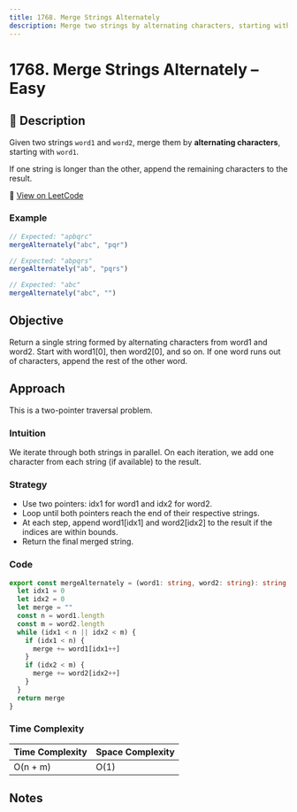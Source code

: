 ```yaml
---
title: 1768. Merge Strings Alternately
description: Merge two strings by alternating characters, starting with the first string.
---
```


# 1768. Merge Strings Alternately – Easy

## 🧾 Description

Given two strings `word1` and `word2`, merge them by **alternating characters**, starting with `word1`.

If one string is longer than the other, append the remaining characters to the result.

🔗 [View on LeetCode](https://leetcode.com/problems/merge-strings-alternately/)

### Example

```ts
// Expected: "apbqrc"
mergeAlternately("abc", "pqr")

// Expected: "abpqrs"
mergeAlternately("ab", "pqrs")

// Expected: "abc"
mergeAlternately("abc", "")
```

## Objective

Return a single string formed by alternating characters from word1 and word2. Start with word1[0], then word2[0], and so on. If one word runs out of characters, append the rest of the other word.

## Approach

This is a two-pointer traversal problem.

### Intuition

We iterate through both strings in parallel. On each iteration, we add one character from each string (if available) to the result.

### Strategy

- Use two pointers: idx1 for word1 and idx2 for word2.
- Loop until both pointers reach the end of their respective strings.
- At each step, append word1[idx1] and word2[idx2] to the result if the indices are within bounds.
- Return the final merged string.

### Code

```ts title="1768. Merge Strings Alternately"
export const mergeAlternately = (word1: string, word2: string): string => {
  let idx1 = 0
  let idx2 = 0
  let merge = ""
  const n = word1.length
  const m = word2.length
  while (idx1 < n || idx2 < m) {
    if (idx1 < n) {
      merge += word1[idx1++]
    }
    if (idx2 < m) {
      merge += word2[idx2++]
    }
  }
  return merge
}
```

### Time Complexity

| Time Complexity | Space Complexity |
| --------------- | ---------------- |
| O(n + m)        | O(1)             |

## Notes
